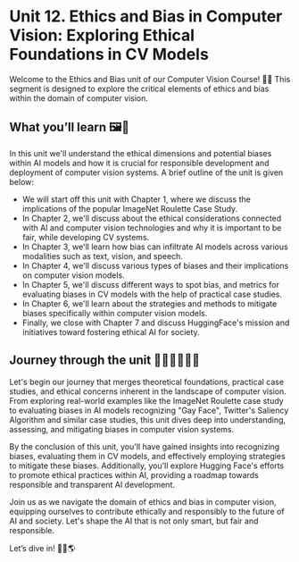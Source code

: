 # Unit 12. Ethics and Bias in Computer Vision: Exploring Ethical Foundations in CV Models

Welcome to the Ethics and Bias unit of our Computer Vision Course! 📸✨ This segment is designed to explore the critical elements of ethics and bias within the domain of computer vision.

## What you’ll learn 🖼️🤖

In this unit we'll understand the ethical dimensions and potential biases within AI models and how it is crucial for responsible development and deployment of computer vision systems. 
A brief outline of the unit is given below:

- We will start off this unit with Chapter 1, where we discuss the implications of the popular ImageNet Roulette Case Study.
- In Chapter 2, we'll discuss about the ethical considerations connected with AI and computer vision technologies and why it is important to be fair, while developing CV systems.
- In Chapter 3, we'll learn how bias can infiltrate AI models across various modalities such as text, vision, and speech.
- In Chapter 4, we'll discuss various types of biases and their implications on computer vision models.
- In Chapter 5, we'll discuss different ways to spot bias, and metrics for evaluating biases in CV models with the help of practical case studies.
- In Chapter 6, we'll learn about the strategies and methods to mitigate biases specifically within computer vision models.
- Finally, we close with Chapter 7 and discuss HuggingFace's mission and initiatives toward fostering ethical AI for society.

## Journey through the unit 🏃🏻‍♂️🏃🏻‍♀️

Let's begin our journey that merges theoretical foundations, practical case studies, and ethical concerns inherent in the landscape of computer vision. From exploring real-world examples like the ImageNet Roulette case study to evaluating biases in AI models recognizing "Gay Face", Twitter's Saliency Algorithm and similar case studies, this unit dives deep into understanding, assessing, and mitigating biases in computer vision systems.

By the conclusion of this unit, you'll have gained insights into recognizing biases, evaluating them in CV models, and effectively employing strategies to mitigate these biases. Additionally, you'll explore Hugging Face's efforts to promote ethical practices within AI, providing a roadmap towards responsible and transparent AI development.

Join us as we navigate the domain of ethics and bias in computer vision, equipping ourselves to contribute ethically and responsibly to the future of AI and society.
Let's shape the AI that is not only smart, but fair and responsible.

Let’s dive in! 🚀🤗🌎
